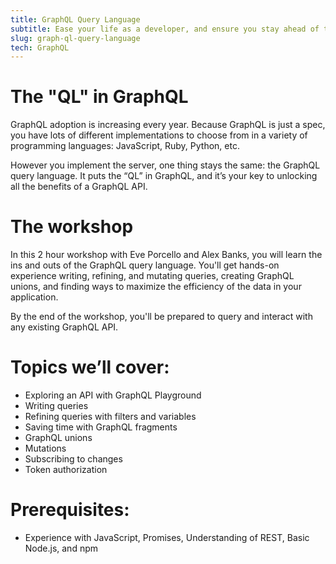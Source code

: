 ```yaml
---
title: GraphQL Query Language
subtitle: Ease your life as a developer, and ensure you stay ahead of the employment curve
slug: graph-ql-query-language
tech: GraphQL
---
```


# The "QL" in GraphQL

GraphQL adoption is increasing every year. Because GraphQL is just a spec, you have lots of different implementations to choose from in a variety of programming languages: JavaScript, Ruby, Python, etc.

However you implement the server, one thing stays the same: the GraphQL query language. It puts the “QL” in GraphQL, and it’s your key to unlocking all the benefits of a GraphQL API.

# The workshop

In this 2 hour workshop with Eve Porcello and Alex Banks, you will learn the ins and outs of the GraphQL query language. You'll get hands-on experience writing, refining, and mutating queries, creating GraphQL unions, and finding ways to maximize the efficiency of the data in your application.

By the end of the workshop, you'll be prepared to query and interact with any existing GraphQL API. 

# Topics we’ll cover:

- Exploring an API with GraphQL Playground
- Writing queries
- Refining queries with filters and variables
- Saving time with GraphQL fragments
- GraphQL unions
- Mutations
- Subscribing to changes
- Token authorization

# Prerequisites:

- Experience with JavaScript, Promises, Understanding of REST, Basic Node.js, and npm
